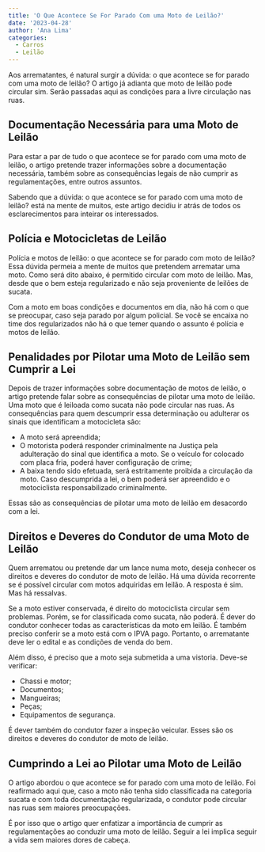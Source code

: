 ```yaml
---
title: 'O Que Acontece Se For Parado Com uma Moto de Leilão?'
date: '2023-04-28'
author: 'Ana Lima'
categories: 
  - Carros
  - Leilão
---
```


Aos arrematantes, é natural surgir a dúvida: o que acontece se for parado com uma moto de leilão? O artigo já adianta que moto de leilão pode circular sim. Serão passadas aqui as condições para a livre circulação nas ruas.

## Documentação Necessária para uma Moto de Leilão

Para estar a par de tudo o que acontece se for parado com uma moto de leilão, o artigo pretende trazer informações sobre a documentação necessária, também sobre as consequências legais de não cumprir as regulamentações, entre outros assuntos.

Sabendo que a dúvida: o que acontece se for parado com uma moto de leilão? está na mente de muitos, este artigo decidiu ir atrás de todos os esclarecimentos para inteirar os interessados.

## Polícia e Motocicletas de Leilão

Polícia e motos de leilão: o que acontece se for parado com moto de leilão? Essa dúvida permeia a mente de muitos que pretendem arrematar uma moto. Como será dito abaixo, é permitido circular com moto de leilão. Mas, desde que o bem esteja regularizado e não seja proveniente de leilões de sucata.

Com a moto em boas condições e documentos em dia, não há com o que se preocupar, caso seja parado por algum policial. Se você se encaixa no time dos regularizados não há o que temer quando o assunto é polícia e motos de leilão.

## Penalidades por Pilotar uma Moto de Leilão sem Cumprir a Lei

Depois de trazer informações sobre documentação de motos de leilão, o artigo pretende falar sobre as consequências de pilotar uma moto de leilão. Uma moto que é leiloada como sucata não pode circular nas ruas. As consequências para quem descumprir essa determinação ou adulterar os sinais que identificam a motocicleta são:

- A moto será apreendida;
- O motorista poderá responder criminalmente na Justiça pela adulteração do sinal que identifica a moto. Se o veículo for colocado com placa fria, poderá haver configuração de crime;
- A baixa tendo sido efetuada, será estritamente proibida a circulação da moto. Caso descumprida a lei, o bem poderá ser apreendido e o motociclista responsabilizado criminalmente.

Essas são as consequências de pilotar uma moto de leilão em desacordo com a lei.

## Direitos e Deveres do Condutor de uma Moto de Leilão

Quem arrematou ou pretende dar um lance numa moto, deseja conhecer os direitos e deveres do condutor de moto de leilão. Há uma dúvida recorrente se é possível circular com motos adquiridas em leilão. A resposta é sim. Mas há ressalvas.

Se a moto estiver conservada, é direito do motociclista circular sem problemas. Porém, se for classificada como sucata, não poderá. É dever do condutor conhecer todas as características da moto em leilão. É também preciso conferir se a moto está com o IPVA pago. Portanto, o arrematante deve ler o edital e as condições de venda do bem.

Além disso, é preciso que a moto seja submetida a uma vistoria. Deve-se verificar:

- Chassi e motor;
- Documentos;
- Mangueiras;
- Peças;
- Equipamentos de segurança.

É dever também do condutor fazer a inspeção veicular. Esses são os direitos e deveres do condutor de moto de leilão.

## Cumprindo a Lei ao Pilotar uma Moto de Leilão

O artigo abordou o que acontece se for parado com uma moto de leilão. Foi reafirmado aqui que, caso a moto não tenha sido classificada na categoria sucata e com toda documentação regularizada, o condutor pode circular nas ruas sem maiores preocupações.

É por isso que o artigo quer enfatizar a importância de cumprir as regulamentações ao conduzir uma moto de leilão. Seguir a lei implica seguir a vida sem maiores dores de cabeça.
